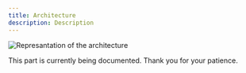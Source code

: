 ```yaml
---
title: Architecture
description: Description
---
```


![Represantation of the architecture](/assets/architecture.svg)

This part is currently being documented. Thank you for your patience.